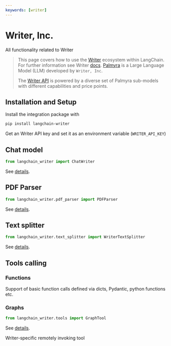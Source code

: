 ```yaml
---
keywords: [writer]
---
```


# Writer, Inc.

All functionality related to Writer


>This page covers how to use the [Writer](https://writer.com/) ecosystem within LangChain. For further information see Writer [docs](https://dev.writer.com/home/introduction).
>[Palmyra](https://writer.com/blog/palmyra/) is a Large Language Model (LLM) developed by `Writer, Inc`.
>
>The [Writer API](https://dev.writer.com/api-guides/introduction) is powered by a diverse set of Palmyra sub-models with different capabilities and price points.

## Installation and Setup

Install the integration package with
```bash
pip install langchain-writer
```

Get an Writer API key and set it as an environment variable (`WRITER_API_KEY`)

## Chat model

```python
from langchain_writer import ChatWriter
```
See [details](/docs/integrations/chat/writer).

## PDF Parser


```python
from langchain_writer.pdf_parser import PDFParser
```
See [details](/docs/integrations/document_loaders/parsers/writer_pdf_parser).

## Text splitter

```python
from langchain_writer.text_splitter import WriterTextSplitter
```
See [details](/docs/integrations/splitters/writer_text_splitter).

## Tools calling

### Functions

Support of basic function calls defined via dicts, Pydantic, python functions etc.

### Graphs

```python
from langchain_writer.tools import GraphTool
```
See [details](/docs/integrations/tools/writer).

Writer-specific remotely invoking tool